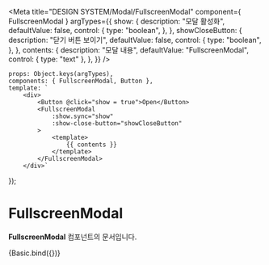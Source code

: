 
<Meta
    title="DESIGN SYSTEM/Modal/FullscreenModal"
    component={ FullscreenModal }
    argTypes={{
        show: {
            description: "모달 활성화",
            defaultValue: false,
            control: {
                type: "boolean",
            },
        },
        showCloseButton: {
            description: "닫기 버튼 보이기",
            defaultValue: false,
            control: {
                type: "boolean",
            },
        },
        contents: {
            description: "모달 내용",
            defaultValue: "FullscreenModal",
            control: { type: "text" },
        },
    }}
/>

    props: Object.keys(argTypes),
    components: { FullscreenModal, Button },
    template: `
        <div>
            <Button @click="show = true">Open</Button>
            <FullscreenModal
                :show.sync="show"
                :show-close-button="showCloseButton"
            >
                <template>
                    {{ contents }}
                </template>
            </FullscreenModal>
        </div>`
});

# FullscreenModal

**FullscreenModal** 컴포넌트의 문서입니다.

<Story name="Basic" height="100px">
    {Basic.bind({})}
</Story>

<ArgsTable story="Basic" />
